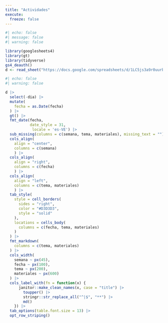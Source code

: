 ```yaml
---
title: "Actividades"
execute:
  freeze: false
---
```


```r
#| echo: false
#| message: false
#| warning: false

library(googlesheets4)
library(gt)
library(tidyverse)
gs4_deauth()
d <- read_sheet("https://docs.google.com/spreadsheets/d/1LC5js3a9r0uurbfRcplwlhzd069myzJW0Fj0RoCrwXA/edit?usp=sharing")


```

```r
#| echo: false
#| warning: false

d |>
  select(-dia) |>
  mutate(
    fecha = as.Date(fecha)
  ) |>
  gt() |>
  fmt_date(fecha, 
           date_style = 31,
            locale = 'es-VE') |>
  sub_missing(columns = c(semana, tema, materiales), missing_text = "") |>
  cols_align(
    align = "center",
    columns = c(semana)
    ) |>
  cols_align(
    align = "right",
    columns = c(fecha)
    ) |>
  cols_align(
    align = "left",
    columns = c(tema, materiales)
    ) |>
  tab_style(
    style = cell_borders(
      sides = "right",
      color = "#D3D3D3",
      style = "solid"
    ),
    locations = cells_body(
      columns = c(fecha, tema, materiales)
    )
  ) |>
  fmt_markdown(
    columns = c(tema, materiales)
  ) |>
  cols_width(
    semana ~ px(45),
    fecha ~ px(100),
    tema ~ px(200),
    materiales ~ px(600)
  ) |>
  cols_label_with(fn = function(x) {
      janitor::make_clean_names(x, case = "title") |>
        toupper() |>
        stringr::str_replace_all("^|$", "**") |>
        md()
    }) |>
  tab_options(table.font.size = 13) |>
  opt_row_striping()
```